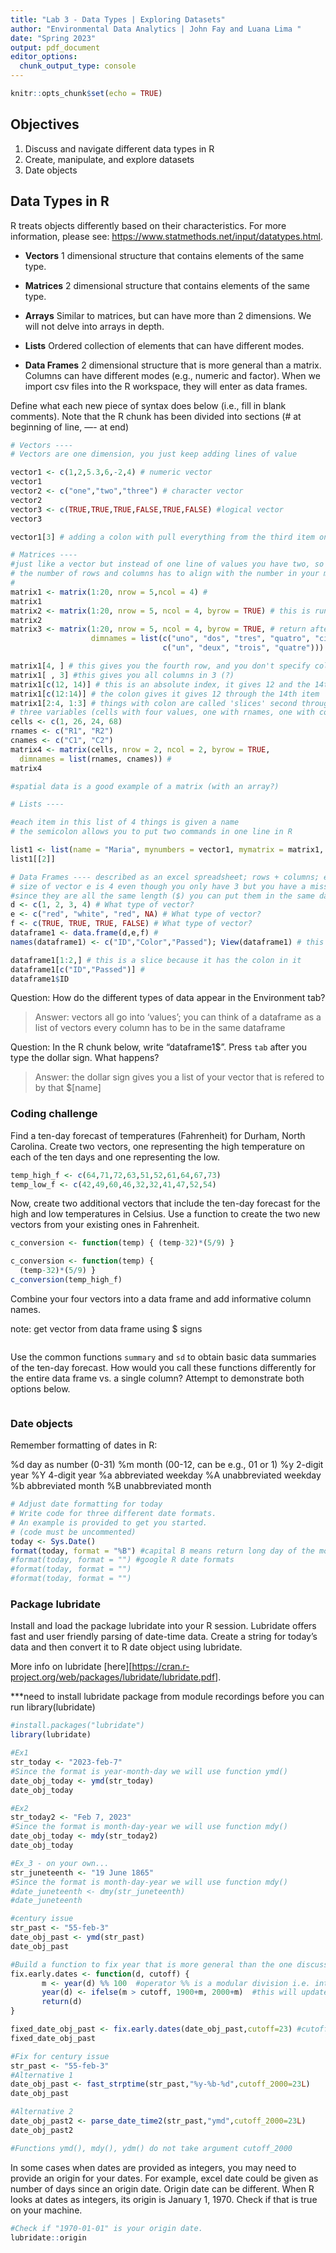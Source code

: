 ```yaml
---
title: "Lab 3 - Data Types | Exploring Datasets"
author: "Environmental Data Analytics | John Fay and Luana Lima "
date: "Spring 2023"
output: pdf_document
editor_options: 
  chunk_output_type: console
---
```


```r
knitr::opts_chunk$set(echo = TRUE)
```

## Objectives

1.  Discuss and navigate different data types in R
2.  Create, manipulate, and explore datasets
3.  Date objects

## Data Types in R

R treats objects differently based on their characteristics. For more information, please see: <https://www.statmethods.net/input/datatypes.html>.

-   **Vectors** 1 dimensional structure that contains elements of the same type.

-   **Matrices** 2 dimensional structure that contains elements of the same type.

-   **Arrays** Similar to matrices, but can have more than 2 dimensions. We will not delve into arrays in depth.

-   **Lists** Ordered collection of elements that can have different modes.

-   **Data Frames** 2 dimensional structure that is more general than a matrix. Columns can have different modes (e.g., numeric and factor). When we import csv files into the R workspace, they will enter as data frames.

Define what each new piece of syntax does below (i.e., fill in blank comments). Note that the R chunk has been divided into sections (\# at beginning of line, ---- at end)

```r
# Vectors ---- 
# Vectors are one dimension, you just keep adding lines of value

vector1 <- c(1,2,5.3,6,-2,4) # numeric vector
vector1
vector2 <- c("one","two","three") # character vector
vector2
vector3 <- c(TRUE,TRUE,TRUE,FALSE,TRUE,FALSE) #logical vector
vector3

vector1[3] # adding a colon with pull everything from the third item on in vector 1

# Matrices ----
#just like a vector but instead of one line of values you have two, so you need to specify which row/column it's in
# the number of rows and columns has to align with the number in your matrix
#
matrix1 <- matrix(1:20, nrow = 5,ncol = 4) # 
matrix1
matrix2 <- matrix(1:20, nrow = 5, ncol = 4, byrow = TRUE) # this is running by row (??) 
matrix2
matrix3 <- matrix(1:20, nrow = 5, ncol = 4, byrow = TRUE, # return after comma continues the line
                  dimnames = list(c("uno", "dos", "tres", "quatro", "cinco"), 
                                  c("un", "deux", "trois", "quatre"))) # 

matrix1[4, ] # this gives you the fourth row, and you don't specify columns so it gives you all of the columns in the fourth row
matrix1[ , 3] #this gives you all columns in 3 (?) 
matrix1[c(12, 14)] # this is an absolute index, it gives 12 and the 14th item in 
matrix1[c(12:14)] # the colon gives it gives 12 through the 14th item  
matrix1[2:4, 1:3] # things with colon are called 'slices' second through the fourth row and the 1st through the 3rd column
# three variables (cells with four values, one with rnames, one with column names)
cells <- c(1, 26, 24, 68)
rnames <- c("R1", "R2")
cnames <- c("C1", "C2") 
matrix4 <- matrix(cells, nrow = 2, ncol = 2, byrow = TRUE,
  dimnames = list(rnames, cnames)) # 
matrix4

#spatial data is a good example of a matrix (with an array?)

# Lists ---- 

#each item in this list of 4 things is given a name
# the semicolon allows you to put two commands in one line in R

list1 <- list(name = "Maria", mynumbers = vector1, mymatrix = matrix1, age = 5.3); list1
list1[[2]]

# Data Frames ---- described as an excel spreadsheet; rows + columns; every row is an observation & every column is what you want to record about the object you are looking at
# size of vector e is 4 even though you only have 3 but you have a missing value placeholder because it needs to be 4 elements long
#since they are all the same length ($) you can put them in the same data frame
d <- c(1, 2, 3, 4) # What type of vector?
e <- c("red", "white", "red", NA) # What type of vector?
f <- c(TRUE, TRUE, TRUE, FALSE) # What type of vector?
dataframe1 <- data.frame(d,e,f) #
names(dataframe1) <- c("ID","Color","Passed"); View(dataframe1) # this updates names from d, e, f; if you just run the names as standablone that it just gives you back the names; by viewing the data frame you can name the column vectors and then unltimately refer to them as such

dataframe1[1:2,] # this is a slice because it has the colon in it 
dataframe1[c("ID","Passed")] # 
dataframe1$ID

```

Question: How do the different types of data appear in the Environment tab?

> Answer: vectors all go into 'values'; you can think of a dataframe as a list of vectors
every column has to be in the same dataframe 

Question: In the R chunk below, write "dataframe1\$". Press `tab` after you type the dollar sign. What happens?

> Answer: the dollar sign gives you a list of your vector that is refered to by that $[name] 

### Coding challenge

Find a ten-day forecast of temperatures (Fahrenheit) for Durham, North Carolina. Create two vectors, one representing the high temperature on each of the ten days and one representing the low.

```r
temp_high_f <- c(64,71,72,63,51,52,61,64,67,73)
temp_low_f <- c(42,49,60,46,32,32,41,47,52,54)
```

Now, create two additional vectors that include the ten-day forecast for the high and low temperatures in Celsius. Use a function to create the two new vectors from your existing ones in Fahrenheit.

```r
c_conversion <- function(temp) { (temp-32)*(5/9) }

c_conversion <- function(temp) { 
  (temp-32)*(5/9) }  
c_conversion(temp_high_f)
```

Combine your four vectors into a data frame and add informative column names.

note: get vector from data frame using $ signs
```r

```

Use the common functions `summary` and `sd` to obtain basic data summaries of the ten-day forecast. How would you call these functions differently for the entire data frame vs. a single column? Attempt to demonstrate both options below.

```r

```

### Date objects

Remember formatting of dates in R:

%d day as number (0-31) %m month (00-12, can be e.g., 01 or 1) %y 2-digit year %Y 4-digit year %a abbreviated weekday %A unabbreviated weekday %b abbreviated month %B unabbreviated month

```r
# Adjust date formatting for today
# Write code for three different date formats. 
# An example is provided to get you started.
# (code must be uncommented)
today <- Sys.Date()
format(today, format = "%B") #capital B means return long day of the month
#format(today, format = "") #google R date formats
#format(today, format = "")
#format(today, format = "")

```

### Package lubridate

Install and load the package lubridate into your R session. Lubridate offers fast and user friendly parsing of date-time data. Create a string for today's data and then convert it to R date object using lubridate.

More info on lubridate [here][<https://cran.r-project.org/web/packages/lubridate/lubridate.pdf>].

***need to install lubridate package from module recordings before you can run library(lubridate)

```r
#install.packages("lubridate")
library(lubridate)

#Ex1
str_today <- "2023-feb-7"
#Since the format is year-month-day we will use function ymd()
date_obj_today <- ymd(str_today)
date_obj_today

#Ex2
str_today2 <- "Feb 7, 2023"
#Since the format is month-day-year we will use function mdy()
date_obj_today <- mdy(str_today2)
date_obj_today

#Ex_3 - on your own...
str_juneteenth <- "19 June 1865"
#Since the format is month-day-year we will use function mdy()
#date_juneteenth <- dmy(str_juneteenth)
#date_juneteenth
```

```r
#century issue
str_past <- "55-feb-3"
date_obj_past <- ymd(str_past)
date_obj_past

#Build a function to fix year that is more general than the one discussed in the lesson; this function gives you the date and then the cutoff year? 
fix.early.dates <- function(d, cutoff) {
       m <- year(d) %% 100  #operator %% is a modular division i.e. integer-divide year(d) by 100 and returns the remainder AKA %% gives you the remainder
       year(d) <- ifelse(m > cutoff, 1900+m, 2000+m)  #this will update year(d), year() is a function that returns the year for a data object
       return(d)
}

fixed_date_obj_past <- fix.early.dates(date_obj_past,cutoff=23) #cutoff could be the current year to be more general or any other depending on data set 
fixed_date_obj_past
```

```r
#Fix for century issue
str_past <- "55-feb-3"
#Alternative 1
date_obj_past <- fast_strptime(str_past,"%y-%b-%d",cutoff_2000=23L)
date_obj_past

#Alternative 2
date_obj_past2 <- parse_date_time2(str_past,"ymd",cutoff_2000=23L)
date_obj_past2

#Functions ymd(), mdy(), ydm() do not take argument cutoff_2000
```

In some cases when dates are provided as integers, you may need to provide an origin for your dates. For example, excel date could be given as number of days since an origin date. Origin date can be different. When R looks at dates as integers, its origin is January 1, 1970. Check if that is true on your machine.

```r
#Check if "1970-01-01" is your origin date.
lubridate::origin

```

